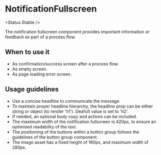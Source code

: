 
# NotificationFullscreen

<Status.Stable />

<Story id="notification-notificationfullscreen--base" />
<Props />

The notification fullscreen component provides important information or feedback as part of a process flow.

## When to use it

- As confirmation/success screen after a process flow.
- As empty screen.
- As page loading error screen.

## Usage guidelines

- Use a concise headline to communicate the message.
- To maintain proper headline hierarchy, the headline prop can be either string or object (to render 'h1'). Deafult value is set to 'h2'.
- If needed, an optional body copy and actions can be included.
- The maximum width of the notification fullscreen is 420px, to ensure an optimised readability of the text.
- The positioning of the buttons within a button group follows the guidelines of the button group component.
- The image asset has a fixed height of 160px, and maximum width of 280px.
